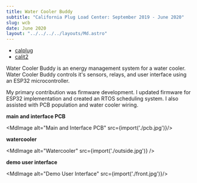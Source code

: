 ```yaml
---
title: Water Cooler Buddy
subtitle: "California Plug Load Center: September 2019 - June 2020"
slug: wcb
date: June 2020
layout: "../../../../layouts/Md.astro"
---
```



- [calplug](http://calplug.org/)
- [calit2](https://www.calit2.uci.edu/)

Water Cooler Buddy is an energy management system for a water cooler. Water
Cooler Buddy controls it's sensors, relays, and user interface using an ESP32
microcontroller.

My primary contribution was firmware development. I updated firmware for ESP32
implementation and created an RTOS scheduling system. I also assisted with PCB
population and water cooler wiring.

**main and interface PCB**

<MdImage alt="Main and Interface PCB" src={import('./pcb.jpg')}/>

**watercooler**

<MdImage alt="Watercooler" src={import('./outside.jpg')} />

**demo user interface**

<MdImage alt="Demo User Interface" src={import('./front.jpg')}/>

